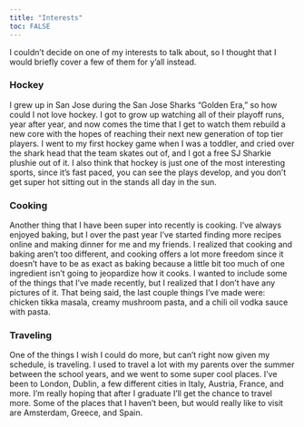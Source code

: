 ```yaml
---
title: "Interests"
toc: FALSE
---
```


I couldn't decide on one of my interests to talk about, so I thought that I would briefly cover a few of them for y'all instead.

### Hockey

I grew up in San Jose during the San Jose Sharks "Golden Era," so how could I not love hockey. I got to grow up watching all of their playoff runs, year after year, and now comes the time that I get to watch them rebuild a new core with the hopes of reaching their next new generation of top tier players. I went to my first hockey game when I was a toddler, and cried over the shark head that the team skates out of, and I got a free SJ Sharkie plushie out of it. I also think that hockey is just one of the most interesting sports, since it's fast paced, you can see the plays develop, and you don't get super hot sitting out in the stands all day in the sun.

### Cooking

Another thing that I have been super into recently is cooking. I've always enjoyed baking, but I over the past year I've started finding more recipes online and making dinner for me and my friends. I realized that cooking and baking aren't too different, and cooking offers a lot more freedom since it doesn't have to be as exact as baking because a little bit too much of one ingredient isn't going to jeopardize how it cooks. I wanted to include some of the things that I've made recently, but I realized that I don't have any pictures of it. That being said, the last couple things I've made were: chicken tikka masala, creamy mushroom pasta, and a chili oil vodka sauce with pasta.

### Traveling

One of the things I wish I could do more, but can't right now given my schedule, is traveling. I used to travel a lot with my parents over the summer between the school years, and we went to some super cool places. I've been to London, Dublin, a few different cities in Italy, Austria, France, and more. I'm really hoping that after I graduate I'll get the chance to travel more. Some of the places that I haven't been, but would really like to visit are Amsterdam, Greece, and Spain.
